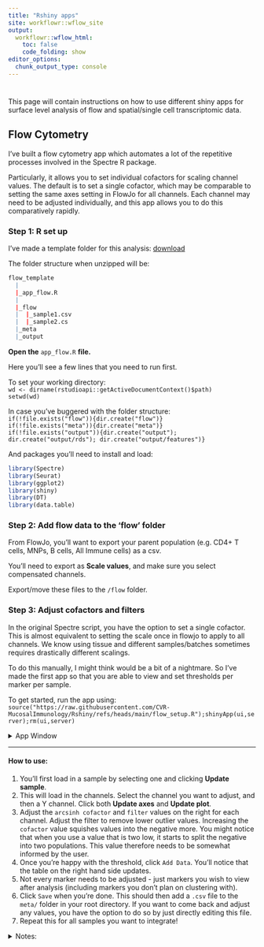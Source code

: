 ```yaml
---
title: "Rshiny apps"
site: workflowr::wflow_site
output:
  workflowr::wflow_html:
    toc: false
    code_folding: show
editor_options:
  chunk_output_type: console
---
```


# {.tabset .tabset-fade}

This page will contain instructions on how to use different shiny apps for surface level analysis of flow and spatial/single cell transcriptomic data. 

## Flow Cytometry{.tabset .tabset-fade}

I've built a flow cytometry app which automates a lot of the repetitive processes involved in the Spectre R package. 

Particularly, it allows you to set individual cofactors for scaling channel values. The default is to set a single cofactor, which may be comparable to setting the same axes setting in FlowJo for all channels. Each channel may need to be adjusted individually, and this app allows you to do this comparatively rapidly. 

### Step 1: R set up

I've made a template folder for this analysis: [download](https://github.com/DrThomasOneil/CVR-site/raw/refs/heads/master/docs/assets/apps/flow_template.zip)

The folder structure when unzipped will be: 

```r

flow_template
  |
  |_app_flow.R
  |
  |_flow
  |  |_sample1.csv
  |  |_sample2.cs
  |_meta
  |_output

```

**Open the** `app_flow.R` **file.**

Here you'll see a few lines that you need to run first. 

To set your working directory:    
`wd <- dirname(rstudioapi::getActiveDocumentContext()$path)`    
`setwd(wd)`

In case you've buggered with the folder structure:  
`if(!file.exists("flow")){dir.create("flow")}`  
`if(!file.exists("meta")){dir.create("meta")}`  
`if(!file.exists("output")){dir.create("output"); dir.create("output/rds"); dir.create("output/features")}`   

And packages you'll need to install and load:
```r
library(Spectre)
library(Seurat)
library(ggplot2)
library(shiny)
library(DT)
library(data.table)
```


### Step 2: Add flow data to the 'flow' folder

From FlowJo, you'll want to export your parent population (e.g. CD4+ T cells, MNPs, B cells, All Immune cells) as a csv.

You'll need to export as **Scale values**, and make sure you select compensated channels. 

Export/move these files to the `/flow` folder. 

### Step 3: Adjust cofactors and filters

In the original Spectre script, you have the option to set a single cofactor. This is almost equivalent to setting the scale once in flowjo to apply to all channels. We know using tissue and different samples/batches sometimes requires drastically different scalings. 

To do this manually, I might think would be a bit of a nightmare. So I've made the first app so that you are able to view and set thresholds per marker per sample. 

To get started, run the app using:    
`source("https://raw.githubusercontent.com/CVR-MucosalImmunology/Rshiny/refs/heads/main/flow_setup.R");shinyApp(ui,server);rm(ui,server)`

<details><summary>App Window</summary>
<br>
![ ](assets/app1.png)

<hr>
</details>
<hr>

#### How to use:

1. You'll first load in a sample by selecting one and clicking **Update sample**. 
2. This will load in the channels. Select the channel you want to adjust, and then a Y channel. Click both **Update axes** and **Update plot**. 
3. Adjust the `arcsinh cofactor` and `filter` values on the right for each channel. Adjust the filter to remove lower outlier values. Increasing the `cofactor` value squishes values into the negative more. You might notice that when you use a value that is two low, it starts to split the negative into two populations. This value therefore needs to be somewhat informed by the user. 
4. Once you're happy with the threshold, click `Add Data`. You'll notice that the table on the right hand side updates. 
5. Not every marker needs to be adjusted - just markers you wish to view after analysis (including markers you don't plan on clustering with).
6. Click `Save` when you're done. This should then add a `.csv` file to the `meta/` folder in your root directory. If you want to come back and adjust any values, you have the option to do so by just directly editing this file. 
7. Repeat this for all samples you want to integrate! 

<details><summary>Notes:</summary>

- You'll notice two extra buttons. Phenotypic and Cluster marker. These are redundant and I'll probably remove these at a later time. 
- As I said in step 6, you can just directly adjust the csv's in excel. Make sure not to change anything unnecessarily. The rpca app relies on this.

</details>



